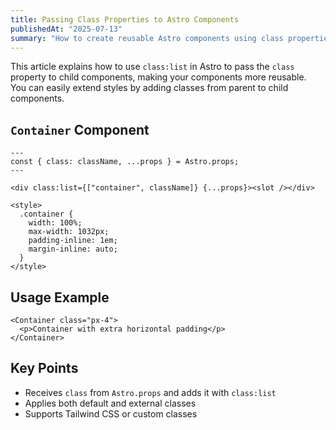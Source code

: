 ```yaml
---
title: Passing Class Properties to Astro Components
publishedAt: "2025-07-13"
summary: "How to create reusable Astro components using class properties"
---
```


This article explains how to use `class:list` in Astro to pass the `class` property to child components, making your components more reusable.  
You can easily extend styles by adding classes from parent to child components.

## `Container` Component

```astro title="components/Container.astro"
---
const { class: className, ...props } = Astro.props;
---

<div class:list={["container", className]} {...props}><slot /></div>

<style>
  .container {
    width: 100%;
    max-width: 1032px;
    padding-inline: 1em;
    margin-inline: auto;
  }
</style>
```

## Usage Example

```astro title="pages/index.astro"
<Container class="px-4">
  <p>Container with extra horizontal padding</p>
</Container>
```

## Key Points

- Receives `class` from `Astro.props` and adds it with `class:list`
- Applies both default and external classes
- Supports Tailwind CSS or custom classes
